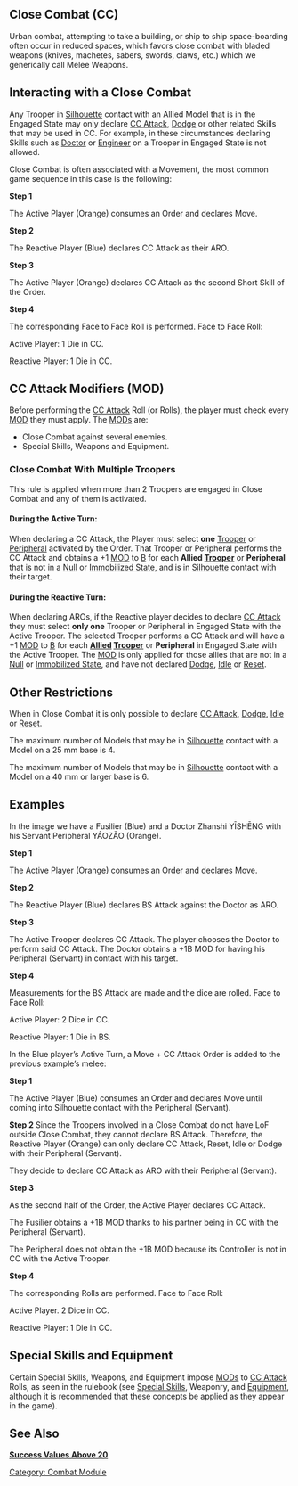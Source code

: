 {{section-combat-module}}


== Close Combat (CC) ==

Urban combat, attempting to take a building, or ship to ship space-boarding often occur in reduced spaces, which favors close combat with bladed weapons (knives, machetes, sabers, swords, claws, etc.) which we generically call Melee Weapons.


== Interacting with a Close Combat ==

Any Trooper in [[Silhouette]] contact with an Allied Model that is in the Engaged State may only declare [[CC Attack]], [[Dodge]] or other related Skills that may be used in CC. For example, in these circumstances declaring Skills such as [[Doctor]] or [[Engineer]] on a Trooper in Engaged State is not allowed.


{{greybox-start | Movement Sequence and CC}}
Close Combat is often associated with a Movement, the most common game sequence in this case is the following:


'''Step 1'''

The Active Player (Orange) consumes an Order and declares Move.  
{{image | name=eng-movement-and-cc-1-1024.jpg | style=512border }}


'''Step 2'''

The Reactive Player (Blue) declares CC Attack as their ARO.  
{{image | name=eng-movement-and-cc-2-1024.jpg | style=512border }}


'''Step 3'''

The Active Player (Orange) declares CC Attack as the second Short Skill of the Order. 
{{image | name=eng-movement-and-cc-3_v2-1024.jpg | style=512border }}


'''Step 4'''

The corresponding Face to Face Roll is performed. Face to Face Roll:

Active Player: 1 Die in CC.

Reactive Player: 1 Die in CC.
{{image | name=eng-movement-and-cc-4_v2-1024.jpg | style=512border }}
{{greybox-end}}


== CC Attack Modifiers (MOD) ==

Before performing the [[CC Attack]] Roll (or Rolls), the player must check every [[MOD]] they must apply. The [[MODs]] are:

*Close Combat against several enemies.
*Special Skills, Weapons and Equipment.


=== Close Combat With Multiple Troopers ===

This rule is applied when more than 2 Troopers are engaged in Close Combat and any of them is activated. 


==== During the Active Turn: ====

When declaring a CC Attack, the Player must select '''one''' [[Trooper]] or [[Peripheral]] activated by the Order. That Trooper or Peripheral performs the CC Attack and obtains a +1 [[MOD]] to [[B]] for each '''Allied [[Trooper]]''' or '''Peripheral''' that is not in a [[Null]] or [[Immobilized State]], and is in [[Silhouette]] contact with their target.


==== During the Reactive Turn: ====

When declaring AROs, if the Reactive player decides to declare [[CC Attack]] they must select '''only one''' Trooper or Peripheral in Engaged State with the Active Trooper. The selected Trooper performs a CC Attack and will have a +1 [[MOD]] to [[B]] for each '''[[Allied]] [[Trooper]]''' or '''Peripheral''' in Engaged State with the Active Trooper. The [[MOD]] is only applied for those allies that are not in a [[Null]] or [[Immobilized State]], and have not declared [[Dodge]], [[Idle]] or [[Reset]].


== Other Restrictions ==
When in Close Combat it is only possible to declare [[CC Attack]], [[Dodge]], [[Idle]] or [[Reset]]. 

The maximum number of Models that may be in [[Silhouette]] contact with a Model on a 25 mm base is 4.

The maximum number of Models that may be in [[Silhouette]] contact with a Model on a 40 mm or larger base is 6.


== Examples ==
{{greybox-start | Close Combat Against Several Enemies, Active Turn}}
In the image we have a Fusilier (Blue) and a Doctor Zhanshi YĪSHĒNG with his Servant Peripheral YÁOZĂO (Orange).


'''Step 1'''

The Active Player (Orange) consumes an Order and declares Move. 
{{image | name=eng-cc-several-enemies-active-1_v2.jpg | style=512border }}


'''Step 2'''

The Reactive Player (Blue) declares BS Attack against the Doctor as ARO. 
{{image | name=eng-cc-several-enemies-active-2.jpg | style=512border }}


'''Step 3'''

The Active Trooper declares CC Attack. The player chooses the Doctor to perform said CC Attack. The Doctor obtains a +1B MOD for having his Peripheral (Servant) in contact with his target. 
{{image | name=eng-cc-several-enemies-active-3_v2.jpg | style=512border }}


'''Step 4'''

Measurements for the BS Attack are made and the dice are rolled. Face to Face Roll:

Active Player: 2 Dice in CC. 

Reactive Player: 1 Die in BS.
{{image | name=eng-cc-several-enemies-active-4_v2.jpg | style=512border }}
{{greybox-end}}


{{greybox-start | Close Combat Against Several Enemies, Reactive Turn}}
In the Blue player’s Active Turn, a Move + CC Attack Order is added to the previous example’s melee:


'''Step 1'''

The Active Player (Blue) consumes an Order and declares Move until coming into Silhouette contact with the Peripheral (Servant).
{{image | name=eng-cc-several-enemies-reactive-1.jpg | style=512border }}


'''Step 2'''
Since the Troopers involved in a Close Combat do not have LoF outside Close Combat, they cannot declare BS Attack. Therefore, the Reactive Player (Orange) can only declare CC Attack, Reset, Idle or Dodge with their Peripheral (Servant).

They decide to declare CC Attack as ARO with their Peripheral (Servant).
{{image | name=eng-cc-several-enemies-reactive-2.jpg | style=512border }}


'''Step 3'''

As the second half of the Order, the Active Player declares CC Attack. 

The Fusilier obtains a +1B MOD thanks to his partner being in CC with the Peripheral (Servant). 

The Peripheral does not obtain the +1B MOD because its Controller is not in CC with the Active Trooper. 
{{image | name=eng-cc-several-enemies-reactive-3.jpg | style=512border }}


'''Step 4'''

The corresponding Rolls are performed. Face to Face Roll:

Active Player. 2 Dice in CC. 

Reactive Player: 1 Die in CC.
{{image | name=eng-cc-several-enemies-reactive-4.jpg | style=512border }}
{{greybox-end}}


== Special Skills and Equipment ==

Certain Special Skills, Weapons, and Equipment impose [[MODs]] to [[CC Attack]] Rolls, as seen in the rulebook (see [[Special Skills]], Weaponry, and [[Equipment]], although it is recommended that these concepts be applied as they appear in the game).


== See Also ==

'''[[Rolls#Success_Values_Above_20 | Success Values Above 20 ]]'''


{{section-combat-module}}




[[Category: Combat Module]]